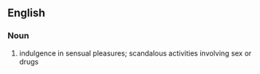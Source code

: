 ==English==
===Noun===
#indulgence in sensual pleasures; scandalous activities involving sex or drugs